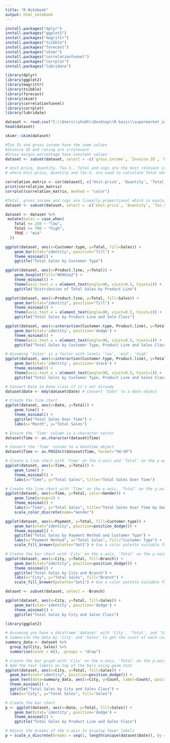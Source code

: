 ```yaml
---
title: "R Notebook"
output: html_notebook
---
```


```r
install.packages("dplyr")
install.packages("ggplot2")
install.packages("magrittr") 
install.packages("tsibble")
install.packages("forecast")
install.packages("skimr")
install.packages("correlationfunnel")
install.packages("corrplot")
install.packages("lubridate")
```

```r
library(dplyr)
library(ggplot2)
library(magrittr)
library(tsibble)
library(forecast)
library(skimr)
library(correlationfunnel)
library(corrplot)
library(lubridate)
```

```r
dataset <- read.csv("C:\\Users\\shubh\\Desktop\\R-basic\\supermarket_sales\\dataset.csv", header = TRUE, sep = ",")
head(dataset)

```

```r
skimr::skim(dataset)
```

```r
#Tax 5% and gross income have the same values
#Invoice ID and rating are irrelevant
#Gross margin percentage have constant values
dataset <- subset(dataset, select = -c(`gross.income`, `Invoice.ID`, `Rating`, `gross.margin.percentage`))
```

```r
# Unit.price, Quantity, Tax.5., Total and cogs are the most relevant columns to product sales
# where Unit.price, Quantity and Tax.5. are used to calculate Total where Unit.price * Quantity = cogs

correlation_matrix <- cor(dataset[, c('Unit.price', 'Quantity', 'Total', 'Tax.5.', 'cogs')])
print(correlation_matrix)
corrplot(correlation_matrix, method = "color")
```

```r
#Total, gross income and cogs are linearly proportional which is explained by the aforementioned calculation (Unit.price * Quantity (cogs) + Tax.5. = Total)
dataset <- subset(dataset, select = -c(`Unit.price`, `Quantity`, `Tax.5.`, `cogs`))
```

```r
dataset <- dataset %>%
 mutate(Sales = case_when(
    Total <= 250 ~ "low",
    Total >= 700 ~ "high",
    TRUE ~ "mid"
  ))
```

```r
ggplot(dataset, aes(x=Customer.type, y=Total, fill=Sales)) + 
    geom_bar(stat="identity", position="fill") +
    theme_minimal() +
    ggtitle("Total Sales by Customer Type")
```

```r
ggplot(dataset, aes(x=Product.line, y=Total)) + 
    geom_boxplot(fill="#69b3a2") +
    theme_minimal() +
    theme(axis.text.x = element_text(angle=90, vjust=0.5, hjust=1)) +
    ggtitle("Distribution of Total Sales by Product Line")

```

```r
ggplot(dataset, aes(x=Product.line, y=Total, fill=Sales)) + 
    geom_bar(stat="identity", position="fill") +
    theme_minimal() +
    theme(axis.text.x = element_text(angle=90, vjust=0.5, hjust=1)) +
    ggtitle("Total Sales by Product Line and Sale Class")
```

```r
ggplot(dataset, aes(x=interaction(Customer.type, Product.line), y=Total, fill=Sales)) + 
    geom_bar(stat='identity', position='dodge') +
    theme_minimal() +
    theme(axis.text.x = element_text(angle=90, vjust=0.5, hjust=1)) +
    ggtitle("Total Sales by Customer Type, Product Line and Sales Class")
```

```r

# Assuming 'Sales' is a factor with levels 'low', 'mid', 'high'
ggplot(dataset, aes(x=interaction(Customer.type, Product.line), y=Total, fill=Sales)) +  
    geom_bar(stat='identity', position='stack') +
    theme_minimal() +
    theme(axis.text.x = element_text(angle=90, vjust=0.5, hjust=1)) +
    ggtitle("Total Sales by Customer Type, Product Line and Sales Class")

```

```r
# Convert Date to Date class if it's not already
dataset$Date <- mdy(dataset$Date) # Convert 'Date' to a date object
```

```r
# Create the line chart
ggplot(dataset, aes(x=Date, y=Total)) + 
    geom_line() +
    theme_minimal() +
    ggtitle("Total Sales Over Time") +
    labs(x="Month", y="Total Sales")
```

```r
# Ensure the 'Time' column is a character vector
dataset$Time <- as.character(dataset$Time)

# Convert the 'Time' column to a datetime object
dataset$Time <- as.POSIXct(dataset$Time, format="%H:%M")
```

```r
# Create a line chart with 'Time' on the x-axis and 'Total' on the y-axis
ggplot(dataset, aes(x=Time, y=Total)) +
    geom_line() +
    theme_minimal() +
    labs(x="Time", y="Total Sales", title="Total Sales Over Time")
```

```r
# Create the line chart with 'Time' on the x-axis, 'Total' on the y-axis, and colored by 'Gender'
ggplot(dataset, aes(x=Time, y=Total, color=Gender)) +
    geom_line(group=1) +
    theme_minimal() +
    labs(x="Time", y="Total Sales", title="Total Sales Over Time by Gender") +
    scale_color_discrete(name="Gender")

```

```r
ggplot(dataset, aes(x=Payment, y=Total, fill=Customer.type)) +
    geom_bar(stat="identity", position=position_dodge()) +
    theme_minimal() +
    ggtitle("Total Sales by Payment Method and Customer Type") +
    labs(x="Payment Method", y="Total Sales", fill="Customer Type") +
    scale_fill_brewer(palette="Set1") # Use a color palette suitable for categorical data
```

```r
# Create the bar chart with 'City' on the x-axis, 'Total' on the y-axis, and bars filled by 'Branch'
ggplot(dataset, aes(x=City, y=Total, fill=Branch)) +
    geom_bar(stat="identity", position=position_dodge()) +
    theme_minimal() +
    ggtitle("Total Sales by City and Branch") +
    labs(x="City", y="Total Sales", fill="Branch") +
    scale_fill_brewer(palette="Set1") # Use a color palette suitable for categorical data

```

```r
dataset <- subset(dataset, select = -Branch)

```

```r
ggplot(dataset, aes(x=City, y=Total, fill=Sales)) +  
    geom_bar(stat='identity', position='dodge') +
    theme_minimal() +
    ggtitle("Total Sales by City and Sales Class")

```

```r
library(ggplot2)

# Assuming you have a dataframe 'dataset' with 'City', 'Total', and 'Sales' columns
# Summarize the data by 'City' and 'Sales' to get the count of each category
summary_data <- dataset %>%
  group_by(City, Sales) %>%
  summarise(Count = n(), .groups = "drop")

# Create the bar graph with 'City' on the x-axis, 'Total' on the y-axis, and bars filled by 'Sales'
# Add the text labels on top of the bars using geom_text
ggplot(dataset, aes(x=City, y=Total, fill=Sales)) +
  geom_bar(stat="identity", position=position_dodge()) +
  geom_text(data=summary_data, aes(x=City, y=Count, label=Count), position=position_dodge(width=1), vjust=-0.5) +
  theme_minimal() +
  ggtitle("Total Sales by City and Sales Class") +
  labs(x="City", y="Total Sales", fill="Sales")

```

```r
# Create the bar chart
p <- ggplot(dataset, aes(x=Date, y=Total, fill=Sales)) +  
    geom_bar(stat='identity', position='dodge') +
    theme_minimal() +
    ggtitle("Total Sales by Product Line and Sales Class")

# Adjust the breaks of the x-axis to display fewer labels
p + scale_x_discrete(breaks = seq(1, length(unique(dataset$Date)), by =  2))

```
